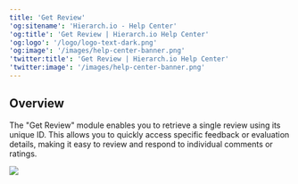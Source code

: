 ```yaml
---
title: 'Get Review'
'og:sitename': 'Hierarch.io - Help Center'
'og:title': 'Get Review | Hierarch.io Help Center'
'og:logo': '/logo/logo-text-dark.png'
'og:image': '/images/help-center-banner.png'
'twitter:title': 'Get Review | Hierarch.io Help Center'
'twitter:image': '/images/help-center-banner.png'
---
```


## Overview

The "Get Review" module enables you to retrieve a single review using its unique ID. This allows you to quickly access specific feedback or evaluation details, making it easy to review and respond to individual comments or ratings.



![](/images/workflows/get_review001.png)